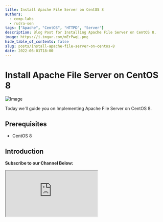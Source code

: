 ```yaml
---
title: Install Apache File Server on CentOS 8
authors:
  - comp-labs
  - rudra-sen
tags: ["Apache", "CentOS", "HTTPD", "Server"]
description: Blog Post for Installing Apache File Server on CentOS 8.
image: https://i.imgur.com/mErPwqL.png
hide_table_of_contents: false
slug: posts/install-apache-file-server-on-centos-8
date: 2022-06-01T18:00
---
```


# Install Apache File Server on CentOS 8

![Image](/img/blog/default.png)

Today we'll guide you on Implementing Apache File Server on CentOS 8.

<!-- truncate -->

## Prerequisites

- CentOS 8

## Introduction

**Subscribe to our Channel Below:**

<iframe
  src="https://complabs.in/html/subscribe.html"
  title="Subscribe Comp Labs"
  height="150"
></iframe>
